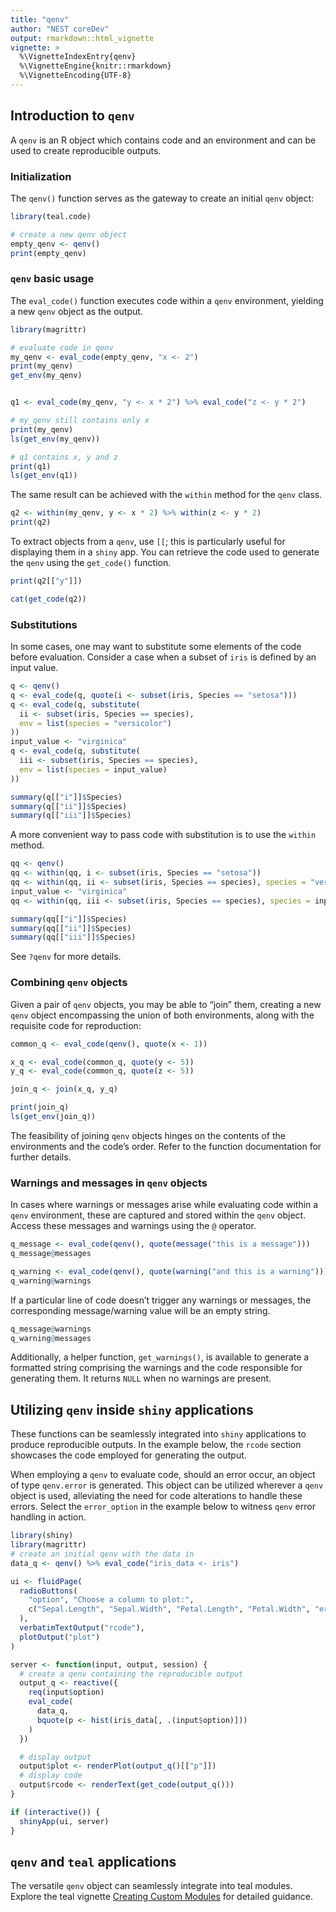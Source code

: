 ```yaml
---
title: "qenv"
author: "NEST coreDev"
output: rmarkdown::html_vignette
vignette: >
  %\VignetteIndexEntry{qenv}
  %\VignetteEngine{knitr::rmarkdown}
  %\VignetteEncoding{UTF-8}
---
```


## Introduction to `qenv`

A `qenv` is an R object which contains code and an environment and can be used to create reproducible outputs.

### Initialization

The `qenv()` function serves as the gateway to create an initial `qenv` object:

```r
library(teal.code)

# create a new qenv object
empty_qenv <- qenv()
print(empty_qenv)
```

### `qenv` basic usage

The `eval_code()` function executes code within a `qenv` environment, yielding a new `qenv` object as the output. 

```r
library(magrittr)

# evaluate code in qenv
my_qenv <- eval_code(empty_qenv, "x <- 2")
print(my_qenv)
get_env(my_qenv)


q1 <- eval_code(my_qenv, "y <- x * 2") %>% eval_code("z <- y * 2")

# my_qenv still contains only x
print(my_qenv)
ls(get_env(my_qenv))

# q1 contains x, y and z
print(q1)
ls(get_env(q1))
```

The same result can be achieved with the `within` method for the `qenv` class.
```r
q2 <- within(my_qenv, y <- x * 2) %>% within(z <- y * 2)
print(q2)
```




To extract objects from a `qenv`, use `[[`; this is particularly useful for displaying them in a `shiny` app. You can retrieve the code used to generate the `qenv` using the `get_code()` function.

```r
print(q2[["y"]])

cat(get_code(q2))
```

### Substitutions
In some cases, one may want to substitute some elements of the code before evaluation. 
Consider a case when a subset of `iris` is defined by an input value.
```r
q <- qenv()
q <- eval_code(q, quote(i <- subset(iris, Species == "setosa")))
q <- eval_code(q, substitute(
  ii <- subset(iris, Species == species),
  env = list(species = "versicolor")
))
input_value <- "virginica"
q <- eval_code(q, substitute(
  iii <- subset(iris, Species == species),
  env = list(species = input_value)
))

summary(q[["i"]]$Species)
summary(q[["ii"]]$Species)
summary(q[["iii"]]$Species)
```

A more convenient way to pass code with substitution is to use the `within` method.
```r
qq <- qenv()
qq <- within(qq, i <- subset(iris, Species == "setosa"))
qq <- within(qq, ii <- subset(iris, Species == species), species = "versicolor")
input_value <- "virginica"
qq <- within(qq, iii <- subset(iris, Species == species), species = input_value)

summary(qq[["i"]]$Species)
summary(qq[["ii"]]$Species)
summary(qq[["iii"]]$Species)
```

See `?qenv` for more details.


### Combining `qenv` objects

Given a pair of `qenv` objects, you may be able to "join" them, creating a new `qenv` object encompassing the union of both environments, along with the requisite code for reproduction:

```r
common_q <- eval_code(qenv(), quote(x <- 1))

x_q <- eval_code(common_q, quote(y <- 5))
y_q <- eval_code(common_q, quote(z <- 5))

join_q <- join(x_q, y_q)

print(join_q)
ls(get_env(join_q))
```

The feasibility of joining `qenv` objects hinges on the contents of the environments and the code's order. Refer to the function documentation for further details.

### Warnings and messages in `qenv` objects

In cases where warnings or messages arise while evaluating code within a `qenv` environment, these are captured and stored within the `qenv` object. Access these messages and warnings using the `@` operator.

```r
q_message <- eval_code(qenv(), quote(message("this is a message")))
q_message@messages

q_warning <- eval_code(qenv(), quote(warning("and this is a warning")))
q_warning@warnings
```

If a particular line of code doesn't trigger any warnings or messages, the corresponding message/warning value will be an empty string.

```r
q_message@warnings
q_warning@messages
```

Additionally, a helper function, `get_warnings()`, is available to generate a formatted string comprising the warnings and the code responsible for generating them. It returns `NULL` when no warnings are present.

## Utilizing `qenv` inside `shiny` applications

These functions can be seamlessly integrated into `shiny` applications to produce reproducible outputs. In the example below, the `rcode` section showcases the code employed for generating the output.

When employing a `qenv` to evaluate code, should an error occur, an object of type `qenv.error` is generated. This object can be utilized wherever a `qenv` object is used, alleviating the need for code alterations to handle these errors. Select the `error_option` in the example below to witness `qenv` error handling in action.

```r
library(shiny)
library(magrittr)
# create an initial qenv with the data in
data_q <- qenv() %>% eval_code("iris_data <- iris")

ui <- fluidPage(
  radioButtons(
    "option", "Choose a column to plot:",
    c("Sepal.Length", "Sepal.Width", "Petal.Length", "Petal.Width", "error_option")
  ),
  verbatimTextOutput("rcode"),
  plotOutput("plot")
)

server <- function(input, output, session) {
  # create a qenv containing the reproducible output
  output_q <- reactive({
    req(input$option)
    eval_code(
      data_q,
      bquote(p <- hist(iris_data[, .(input$option)]))
    )
  })

  # display output
  output$plot <- renderPlot(output_q()[["p"]])
  # display code
  output$rcode <- renderText(get_code(output_q()))
}

if (interactive()) {
  shinyApp(ui, server)
}
```


## `qenv` and `teal` applications

The versatile `qenv` object can seamlessly integrate into teal modules. Explore the teal vignette [Creating Custom Modules](https://insightsengineering.github.io/teal/latest-tag/articles/creating-custom-modules.html) for detailed guidance.
